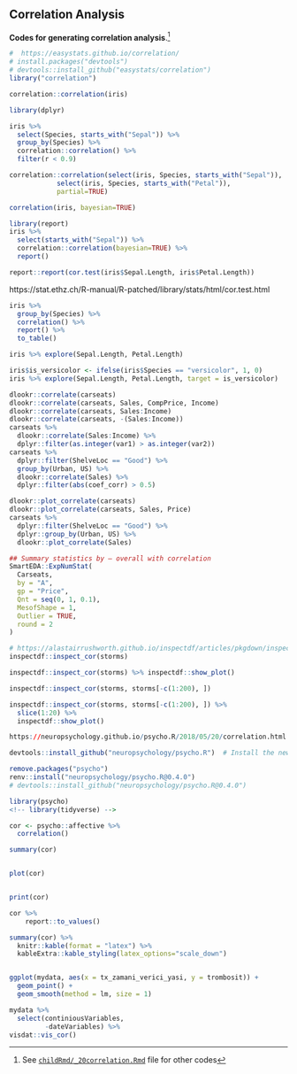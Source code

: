 ## Correlation Analysis

**Codes for generating correlation analysis**.^[See [`childRmd/_20correlation.Rmd`](https://github.com/sbalci/histopathology-template/blob/master/childRmd/_20correlation.Rmd) file for other codes]


```r
#  https://easystats.github.io/correlation/
# install.packages("devtools")
# devtools::install_github("easystats/correlation")
library("correlation")
```


```r
correlation::correlation(iris)
```



```r
library(dplyr)

iris %>% 
  select(Species, starts_with("Sepal")) %>% 
  group_by(Species) %>% 
  correlation::correlation() %>% 
  filter(r < 0.9)

```

  
  
```r
correlation::correlation(select(iris, Species, starts_with("Sepal")),
            select(iris, Species, starts_with("Petal")),
            partial=TRUE)

```
  
            
            
```r
correlation(iris, bayesian=TRUE)
```



```r
library(report)
iris %>% 
  select(starts_with("Sepal")) %>% 
  correlation::correlation(bayesian=TRUE) %>% 
  report()
```


```r
report::report(cor.test(iris$Sepal.Length, iris$Petal.Length))

```

https://stat.ethz.ch/R-manual/R-patched/library/stats/html/cor.test.html

  
```r
iris %>% 
  group_by(Species) %>% 
  correlation() %>% 
  report() %>% 
  to_table()
```



```r
iris %>% explore(Sepal.Length, Petal.Length)

iris$is_versicolor <- ifelse(iris$Species == "versicolor", 1, 0)
iris %>% explore(Sepal.Length, Petal.Length, target = is_versicolor)
```


```r
dlookr::correlate(carseats)
dlookr::correlate(carseats, Sales, CompPrice, Income)
dlookr::correlate(carseats, Sales:Income)
dlookr::correlate(carseats, -(Sales:Income))
carseats %>%
  dlookr::correlate(Sales:Income) %>%
  dplyr::filter(as.integer(var1) > as.integer(var2))
carseats %>%
  dplyr::filter(ShelveLoc == "Good") %>%
  group_by(Urban, US) %>%
  dlookr::correlate(Sales) %>%
  dplyr::filter(abs(coef_corr) > 0.5)
```


```r
dlookr::plot_correlate(carseats)
dlookr::plot_correlate(carseats, Sales, Price)
carseats %>%
  dplyr::filter(ShelveLoc == "Good") %>%
  dplyr::group_by(Urban, US) %>%
  dlookr::plot_correlate(Sales)
```



```r
## Summary statistics by – overall with correlation
SmartEDA::ExpNumStat(
  Carseats,
  by = "A",
  gp = "Price",
  Qnt = seq(0, 1, 0.1),
  MesofShape = 1,
  Outlier = TRUE,
  round = 2
)
```




```r
# https://alastairrushworth.github.io/inspectdf/articles/pkgdown/inspect_cor_exampes.html
inspectdf::inspect_cor(storms)

inspectdf::inspect_cor(storms) %>% inspectdf::show_plot()

inspectdf::inspect_cor(storms, storms[-c(1:200), ])

inspectdf::inspect_cor(storms, storms[-c(1:200), ]) %>% 
  slice(1:20) %>%
  inspectdf::show_plot()

```


```r
https://neuropsychology.github.io/psycho.R/2018/05/20/correlation.html

devtools::install_github("neuropsychology/psycho.R")  # Install the newest version

remove.packages("psycho")
renv::install("neuropsychology/psycho.R@0.4.0")
# devtools::install_github("neuropsychology/psycho.R@0.4.0")

library(psycho)
<!-- library(tidyverse) -->

cor <- psycho::affective %>% 
  correlation()

summary(cor)


plot(cor)


print(cor)
```

  



```r
cor %>% 
    report::to_values()
```


```r
summary(cor) %>% 
  knitr::kable(format = "latex") %>% 
  kableExtra::kable_styling(latex_options="scale_down")


ggplot(mydata, aes(x = tx_zamani_verici_yasi, y = trombosit)) +
  geom_point() + 
  geom_smooth(method = lm, size = 1)
```


<!-- References: -->
<!-- Automated Interpretation of Metrics and Effect Sizes -->
<!-- https://easystats.github.io/report/articles/interpret_metrics.html -->




```r
mydata %>%
  select(continiousVariables,
         -dateVariables) %>% 
visdat::vis_cor()
```





